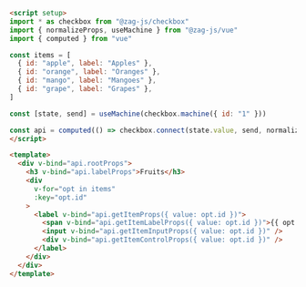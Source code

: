 ```md
<script setup>
import * as checkbox from "@zag-js/checkbox"
import { normalizeProps, useMachine } from "@zag-js/vue"
import { computed } from "vue"

const items = [
  { id: "apple", label: "Apples" },
  { id: "orange", label: "Oranges" },
  { id: "mango", label: "Mangoes" },
  { id: "grape", label: "Grapes" },
]

const [state, send] = useMachine(checkbox.machine({ id: "1" }))

const api = computed(() => checkbox.connect(state.value, send, normalizeProps))
</script>

<template>
  <div v-bind="api.rootProps">
    <h3 v-bind="api.labelProps">Fruits</h3>
    <div
      v-for="opt in items"
      :key="opt.id"
    >
      <label v-bind="api.getItemProps({ value: opt.id })">
        <span v-bind="api.getItemLabelProps({ value: opt.id })">{{ opt.label }}</span>
        <input v-bind="api.getItemInputProps({ value: opt.id })" />
        <div v-bind="api.getItemControlProps({ value: opt.id })" />
      </label>
    </div>
  </div>
</template>
```
